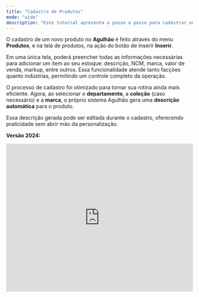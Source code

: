 ```yaml
---
title: "Cadastro de Produtos"
mode: "wide"
description: "Este tutorial apresenta o passo a passo para cadastrar novos produtos no sistema, abordando desde as informações básicas até os detalhes operacionais"
---
```


O cadastro de um novo produto no **Agulhão** é feito através do menu **Produtos**, e na tela de produtos, na ação do botão de inserir **Inserir**.

Em uma única tela, poderá preencher todas as informações necessárias para adicionar um item ao seu estoque: descrição, NCM, marca, valor de venda, markup, entre outros. Essa funcionalidade atende tanto facções quanto indústrias, permitindo um controle completo da operação.

O processo de cadastro foi otimizado para tornar sua rotina ainda mais eficiente. Agora, ao selecionar o **departamento**, a **coleção** (caso necessário) e a **marca**, o próprio sistema Agulhão gera uma **descrição automática** para o produto.

Essa descrição gerada pode ser editada durante o cadastro, oferecendo praticidade sem abrir mão da personalização.

**Versão 2024:**

<iframe width="100%" height="400" src="https://www.youtube.com/embed/RT5QxtUqLzA" title="Como Cadastrar um Produto? | Produtos Aguhlão Web" frameborder="0" allow="accelerometer; autoplay; clipboard-write; encrypted-media; gyroscope; picture-in-picture; web-share" referrerpolicy="strict-origin-when-cross-origin" allowfullscreen />

**Versão 2023:**

<iframe width="100%" height="400" src="https://www.youtube.com/embed/dSOrup4rPq8" title="Como cadastrar um novo Produto? | Produtos Aguhlão Web" frameborder="0" allow="accelerometer; autoplay; clipboard-write; encrypted-media; gyroscope; picture-in-picture; web-share" referrerpolicy="strict-origin-when-cross-origin" allowfullscreen />

**Versão 2022:**

<iframe width="100%" height="400" src="https://www.youtube.com/embed/ul6RqGLg0ss" title="Como cadastrar um novo produto | Menu Produtos" frameborder="0" allow="accelerometer; autoplay; clipboard-write; encrypted-media; gyroscope; picture-in-picture; web-share" referrerpolicy="strict-origin-when-cross-origin" allowfullscreen />